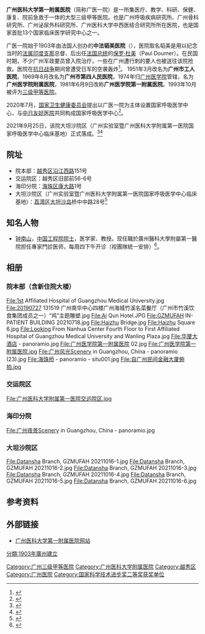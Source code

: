 '''广州医科大学第一附属医院'''（简称广医一院）是一所集医疗、教学、科研、保健、康复、院前急救于一体的大型三级甲等医院。也是广州呼吸疾病研究所、广州骨科研究所、广州泌尿外科研究所、广州医科大学中西医结合研究所所在医院，也是国家首批13个国家临床医学研究中心之一。

广医一院始于1903年由法国人创办的'''中法韬美医院'''（{{lang-en|Hospital Franco-Chinois Paul Doumer}}），医院取名韬美是用以纪念当时的[[法属印度支那|法属印度支那]]总督、后出任[[法国总统|法国总统]]的[[保罗·杜美|保罗·杜美]]（Paul Doumer）。在民国时期，不少广州军政要员曾入院治疗，一些在广州遭行刺的要人也被送往该院抢救。医院在[[中国抗日战争|抗日战争]]期间曾遭受日军的空袭轰炸<ref>{{cite web|title=凝聚众多名人旧事的中法韬美医院 曾是政要疗养院|url=http://news.ycwb.com/2013-06/29/content_4595697.htm|date=2013-06-29|publisher=羊城晚报}}{{Dead link|date=2018年9月 |bot=InternetArchiveBot |fix-attempted=yes }}</ref>。
{{文物保护单位
| 级别 = 市县级
| 省名 = 广东省
| 市/县名 = 广州市
| 图片 = [[File:中法韬美医院旧址.jpg|250px]]
| 名称 = 中法韬美医院旧址
| 编号 = 8-49
| 分类 = 近现代重要史迹及代表性建筑
| 所在 = [[广州市|广州市]]越秀区沿江西路151号广医一院内
| 时代 = 1903年
| 登录 = 2015年8月
}}
1951年3月改名为'''广州市工人医院'''，1969年8月改名为'''广州市第四人民医院'''，1974年归[[广州医科大学|广州医学院]]管辖，名为'''广州医学院附属医院'''，1981年6月9日改称'''广州医学院第一附属医院'''。1993年10月被评为[[三级甲等医院|三级甲等医院]]。

2020年7月，[[国家卫生健康委员会|国家卫生健康委员会]]提出以广医一院为主体设置国家呼吸医学中心，与[[中日友好医院|中日友好医院]]共同构成国家呼吸医学中心<ref>{{cite news |author1=陈辉 |author2=韩文青 |title=国家呼吸医学中心落户广医一院 将实现六大功能 |url=http://news.ycwb.com/2020-07/11/content_961639.htm |accessdate=2020-07-13 |work=金羊网 |date=2020-07-11 |archive-date=2020-07-13 |archive-url=https://web.archive.org/web/20200713152726/http://news.ycwb.com/2020-07/11/content_961639.htm |dead-url=no }}</ref>。

2021年9月25日，该院大坦沙院区（广州实验室暨广州医科大学附属第一医院国家呼吸医学中心临床基地）正式落成。<ref>{{Cite web |url=https://www.gyfyy.com/cn/list-132-9119.html |title=广州实验室暨广州医科大学附属第一医院国家呼吸医学中心临床基地正式落成 |access-date=2021-10-16 |archive-date=2021-10-16 |archive-url=https://web.archive.org/web/20211016092829/https://www.gyfyy.com/cn/list-132-9119.html }}</ref><ref>{{Cite web |url=https://www.gyfyy.com/cn/list-132-9120.html |title=国家呼吸医学中心临床基地落成 定位世界一流 |access-date=2021-10-16 |archive-date=2021-10-16 |archive-url=https://web.archive.org/web/20211016092826/https://www.gyfyy.com/cn/list-132-9120.html }}</ref>

== 院址 ==
*院本部：[[越秀区|越秀区]][[沿江路_(广州)|沿江西路]]151号
*交运院区：越秀区旧部前56-6号
*海印分院：[[海珠区|海珠区]][[康大路|康大路]]1号
*大坦沙院区（广州实验室暨广州医科大学附属第一医院国家呼吸医学中心临床基地）：[[荔湾区|荔湾区]][[大坦沙|大坦沙岛]]桥中中路28号<ref>{{Cite web |url=http://wjw.gz.gov.cn/xxgk/tzgg/content/post_7353004.html |title=广州医科大学附属第一医院拟申请设置广州医科大学附属第一医院(大坦沙院区)的公示书 |access-date=2021-10-17 |archive-date=2021-10-19 |archive-url=https://web.archive.org/web/20211019130426/http://wjw.gz.gov.cn/xxgk/tzgg/content/post_7353004.html }}</ref>

==知名人物==
*[[钟南山|钟南山]]，[[中国工程院院士|中国工程院院士]]，医学家、教授。现任職於廣州醫科大學附屬第一醫院担任專家門診医师，每周四下午开诊（视團隊統一安排）<ref>{{cite news |title=鍾南山門診掛號費收1200元引熱議 網民：未及明星演唱會門票貴 |url=https://www.hk01.com/%E5%A4%A7%E5%9C%8B%E5%B0%8F%E4%BA%8B/456669/%E9%8D%BE%E5%8D%97%E5%B1%B1%E9%96%80%E8%A8%BA%E6%8E%9B%E8%99%9F%E8%B2%BB%E6%94%B61200%E5%85%83%E5%BC%95%E7%86%B1%E8%AD%B0-%E7%B6%B2%E6%B0%91-%E6%9C%AA%E5%8F%8A%E6%98%8E%E6%98%9F%E6%BC%94%E5%94%B1%E6%9C%83%E9%96%80%E7%A5%A8%E8%B2%B4 |accessdate=2020-05-08 |work=香港01 |date=2020-04-03 |language=zh-HK |archive-date=2021-07-25 |archive-url=https://web.archive.org/web/20210725040042/https://www.hk01.com/%E5%A4%A7%E5%9C%8B%E5%B0%8F%E4%BA%8B/456669/%E9%8D%BE%E5%8D%97%E5%B1%B1%E9%96%80%E8%A8%BA%E6%8E%9B%E8%99%9F%E8%B2%BB%E6%94%B61200%E5%85%83%E5%BC%95%E7%86%B1%E8%AD%B0-%E7%B6%B2%E6%B0%91-%E6%9C%AA%E5%8F%8A%E6%98%8E%E6%98%9F%E6%BC%94%E5%94%B1%E6%9C%83%E9%96%80%E7%A5%A8%E8%B2%B4 }}</ref>。

==相册==
===院本部（含新住院大楼）===
<gallery>
File:1st Affiliated Hospital of Guangzhou Medical University.jpg
File:20190727 131519 广州南华中心四楼广州海城竹溪名菜餐厅（广州市竹溪饮食集团成员之一）“鸡”主题雕塑.jpg
File:Ai Qun Hotel.JPG
File:GZMUFAH IN-PATIENT BUILDING 20210718.jpg
File:Haizhu Bridge.jpg
File:Haizhu Square 6.jpg
File:Looking From Nanhua Center Fourth Floor to First Affiliated Hospital of Guangzhou Medical University and Wanling Plaza.jpg
File:华厦大酒店 - panoramio.jpg
File:广州医学院第一附属医院 02.jpg
File:广州医学院第一附属医院.jpg
File:广州风光Scenery in Guangzhou, China - panoramio (23).jpg
File:海珠桥 - panoramio - situ001.jpg
File:自广州民间金融大厦俯拍.jpg
</gallery>
===交运院区===
<gallery>
File:广州医科大学附属第一医院交远院区.jpg
</gallery>
===海印分院===
<gallery>
File:广州夜景Scenery in Guangzhou, China - panoramio.jpg
</gallery>
===大坦沙院区===
<gallery>
File:Datansha Branch, GZMUFAH 20211016-1.jpg
File:Datansha Branch, GZMUFAH 20211016-2.jpg
File:Datansha Branch, GZMUFAH 20211016-3.jpg
File:Datansha Branch, GZMUFAH 20211016-4.jpg
File:Datansha Branch, GZMUFAH 20211016-5.jpg
File:Datansha Branch, GZMUFAH 20211016-6.jpg
</gallery>

==参考资料==
{{reflist}}

== 外部链接 ==
{{commonscat|First Affiliated Hospital of Guangzhou Medical University}}
*[http://www.gyfyy.com/ 广州医科大学第一附属医院网站] {{Wayback|url=http://www.gyfyy.com/ |date=20120113061831 }}


[[Category:广州三级甲等医院|Category:广州三级甲等医院]]
[[Category:广州医科大学附属医院|Category:广州医科大学附属医院]]
[[Category:越秀区|Category:越秀区]]
[[分類:1903年廣州建立|分類:1903年廣州建立]]
[[Category:广州医院|Category:广州医院]]
[[Category:国家科学技术进步奖二等奖获奖单位|Category:国家科学技术进步奖二等奖获奖单位]]